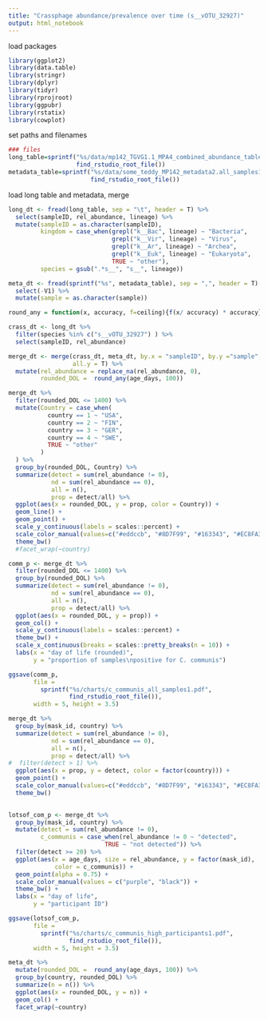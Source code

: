 ```yaml
---
title: "Crassphage abundance/prevalence over time (s__vOTU_32927)"
output: html_notebook
---
```


load packages
```r
library(ggplot2)
library(data.table)
library(stringr)
library(dplyr)
library(tidyr)
library(rprojroot)
library(ggpubr)
library(rstatix)
library(cowplot)

```

set paths and filenames
```r
### files
long_table=sprintf("%s/data/mp142_TGVG1.1_MPA4_combined_abundance_table_longform1.tsv",
                   find_rstudio_root_file())
metadata_table=sprintf("%s/data/some_teddy_MP142_metadata2.all_samples1.delivery.csv",
                       find_rstudio_root_file())

```



load long table and metadata, merge 
```r
long_dt <- fread(long_table, sep = "\t", header = T) %>%
  select(sampleID, rel_abundance, lineage) %>%
  mutate(sampleID = as.character(sampleID),
         kingdom = case_when(grepl("k__Bac", lineage) ~ "Bacteria", 
                             grepl("k__Vir", lineage) ~ "Virus",
                             grepl("k__Ar", lineage) ~ "Archea",
                             grepl("k__Euk", lineage) ~ "Eukaryota",
                             TRUE ~ "other"),
         species = gsub(".*s__", "s__", lineage))

meta_dt <- fread(sprintf("%s", metadata_table), sep = ",", header = T) %>%
  select(-V1) %>%
  mutate(sample = as.character(sample))


```

```r
round_any = function(x, accuracy, f=ceiling){f(x/ accuracy) * accuracy}

```


```r
crass_dt <- long_dt %>%
  filter(species %in% c("s__vOTU_32927") ) %>%
  select(sampleID, rel_abundance)

merge_dt <- merge(crass_dt, meta_dt, by.x = "sampleID", by.y ="sample",
                  all.y = T) %>%
  mutate(rel_abundance = replace_na(rel_abundance, 0),
         rounded_DOL =  round_any(age_days, 100))

```

```r
merge_dt %>%
  filter(rounded_DOL <= 1400) %>%
  mutate(Country = case_when(
           country == 1 ~ "USA",
           country == 2 ~ "FIN",
           country == 3 ~ "GER",
           country == 4 ~ "SWE",
           TRUE ~ "other"
         )
  ) %>%
  group_by(rounded_DOL, Country) %>%
  summarize(detect = sum(rel_abundance != 0),
            nd = sum(rel_abundance == 0),
            all = n(),
            prop = detect/all) %>%
  ggplot(aes(x = rounded_DOL, y = prop, color = Country)) +
  geom_line() +
  geom_point() +
  scale_y_continuous(labels = scales::percent) +
  scale_color_manual(values=c("#eddccb", "#8D7F99", "#163343", "#EC8FA3")) +
  theme_bw()
  #facet_wrap(~country)
```


```r
comm_p <- merge_dt %>%
  filter(rounded_DOL <= 1400) %>%
  group_by(rounded_DOL) %>%
  summarize(detect = sum(rel_abundance != 0),
            nd = sum(rel_abundance == 0),
            all = n(),
            prop = detect/all) %>%
  ggplot(aes(x = rounded_DOL, y = prop)) +
  geom_col() +
  scale_y_continuous(labels = scales::percent) +
  theme_bw() +
  scale_x_continuous(breaks = scales::pretty_breaks(n = 10)) +
  labs(x = "day of life (rounded)",
       y = "proportion of samples\npositive for C. communis")

ggsave(comm_p,
       file = 
         sprintf("%s/charts/c_communis_all_samples1.pdf",
                 find_rstudio_root_file()), 
       width = 5, height = 3.5)

```


```r
merge_dt %>%
  group_by(mask_id, country) %>%
  summarize(detect = sum(rel_abundance != 0),
            nd = sum(rel_abundance == 0),
            all = n(),
            prop = detect/all) %>%
#  filter(detect > 1) %>%
  ggplot(aes(x = prop, y = detect, color = factor(country))) +
  geom_point() +
  scale_color_manual(values=c("#eddccb", "#8D7F99", "#163343", "#EC8FA3")) +
  theme_bw()
  
```


```r
lotsof_com_p <- merge_dt %>%
  group_by(mask_id, country) %>%
  mutate(detect = sum(rel_abundance != 0),
         c_communis = case_when(rel_abundance != 0 ~ "detected",
                           TRUE ~ "not detected")) %>%
  filter(detect >= 20) %>%
  ggplot(aes(x = age_days, size = rel_abundance, y = factor(mask_id),
             color = c_communis)) +
  geom_point(alpha = 0.75) +
  scale_color_manual(values = c("purple", "black")) +
  theme_bw() +
  labs(x = "day of life",
       y = "participant ID")

ggsave(lotsof_com_p,
       file = 
         sprintf("%s/charts/c_communis_high_participants1.pdf",
                 find_rstudio_root_file()), 
       width = 5, height = 3.5)
```



```r
meta_dt %>%
  mutate(rounded_DOL =  round_any(age_days, 100)) %>%
  group_by(country, rounded_DOL) %>%
  summarize(n = n()) %>%
  ggplot(aes(x = rounded_DOL, y = n)) +
  geom_col() +
  facet_wrap(~country)
```









